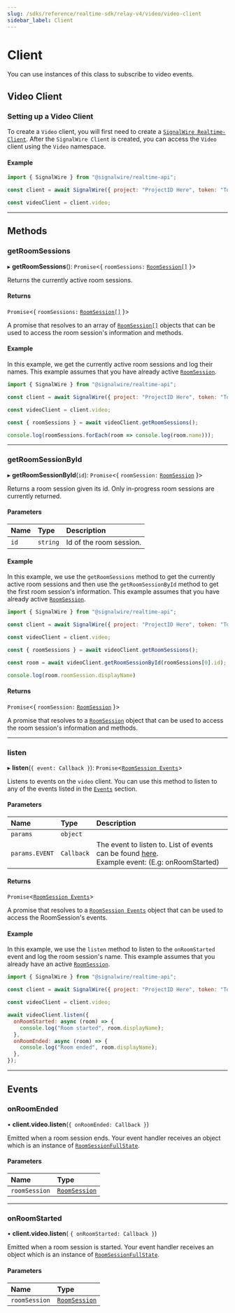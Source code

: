 ```yaml
---
slug: /sdks/reference/realtime-sdk/relay-v4/video/video-client
sidebar_label: Client
---
```


# Client

You can use instances of this class to subscribe to video events.

## **Video Client**
### Setting up a Video Client

To create a `Video` client, you will first need to create a [`SignalWire Realtime-Client`](../realtime-client/index.mdx). After the
`SignalWire Client` is created, you can access the `Video` client using the `Video` namespace.


#### Example

```javascript
import { SignalWire } from "@signalwire/realtime-api";

const client = await SignalWire({ project: "ProjectID Here", token: "Token Here" })

const videoClient = client.video;
```

---

## **Methods**


### getRoomSessions

▸ **getRoomSessions**(): `Promise`\<\{ `roomSessions:` [`RoomSession[]`](video-roomsession.mdx) }>

Returns the currently active room sessions.



#### Returns

`Promise`\<\{ `roomSessions:` [`RoomSession[]`](video-roomsession.mdx) }>

A promise that resolves to an array of [`RoomSession[]`](video-roomsession.mdx) objects
that can be used to access the room session's information and methods.

#### Example

In this example, we get the currently active room sessions and log their names.
This example assumes that you have already active [`RoomSession`](video-roomsession.mdx).

```js
import { SignalWire } from "@signalwire/realtime-api";

const client = await SignalWire({ project: "ProjectID Here", token: "Token Here" })

const videoClient = client.video;

const { roomSessions } = await videoClient.getRoomSessions();

console.log(roomSessions.forEach(room => console.log(room.name)));
```

---

### getRoomSessionById

▸ **getRoomSessionById**(`id`): `Promise`\<\{ `roomSession:` [`RoomSession`](video-roomsession.mdx) }>

Returns a room session given its id. Only in-progress room sessions are currently returned.

#### Parameters

| Name | Type     | Description             |
|:-----|:---------|:------------------------|
| `id` | `string` | Id of the room session. |

#### Example

In this example, we use the `getRoomSessions` method to get
the currently active room sessions and then use the `getRoomSessionById` method to get the first room session's information.
This example assumes that you have already active [`RoomSession`](video-roomsession.mdx).

```js
import { SignalWire } from "@signalwire/realtime-api";

const client = await SignalWire({ project: "ProjectID Here", token: "Token Here" })

const videoClient = client.video;

const { roomSessions } = await videoClient.getRoomSessions();

const room = await videoClient.getRoomSessionById(roomSessions[0].id);

console.log(room.roomSession.displayName)
```

#### Returns

`Promise`\<\{ `roomSession:` [`RoomSession`](video-roomsession.mdx) }>

A promise that resolves to a [`RoomSession`](video-roomsession.mdx) object
that can be used to access the room session's information and methods.

---


### listen

▸ **listen**(`{ event: Callback }`): `Promise`\<[`RoomSession Events`](#events)>

Listens to events on the `video` client. You can use this method to listen to any of the events listed in the [`Events`](#events) section.

#### Parameters

| Name           | Type       | Description                                                                                                   |
|:---------------|:-----------|:--------------------------------------------------------------------------------------------------------------|
| `params`       | `object`   |                                                                                                               |
| `params.EVENT` | `Callback` | The event to listen to. List of events can be found [here](#events).<br />Example event: (E.g: onRoomStarted) |


#### Returns

`Promise`\<[`RoomSession Events`](#events)>

A promise that resolves to a [`RoomSession Events`](#events) object
that can be used to access the RoomSession's events.


#### Example

In this example, we use the `listen` method to listen to the `onRoomStarted` event and log the room session's name.
This example assumes that you already have an active [`RoomSession`](video-roomsession.mdx).

```js
import { SignalWire } from "@signalwire/realtime-api";

const client = await SignalWire({ project: "ProjectID Here", token: "Token Here" })

const videoClient = client.video;

await videoClient.listen({
  onRoomStarted: async (room) => {
    console.log("Room started", room.displayName);
  },
  onRoomEnded: async (room) => {
    console.log("Room ended", room.displayName);
  },
});
```



---

## **Events**

### onRoomEnded

• **client.video.listen**(`{ onRoomEnded: Callback }`)

Emitted when a room session ends. Your event handler receives an object which is an instance
of [`RoomSessionFullState`](./video-roomsessionfullstate.md).


#### Parameters

| Name          | Type                                     |
|:--------------|:-----------------------------------------|
| `roomSession` | [`RoomSession`](./video-roomsession.mdx) |

---

### onRoomStarted

• **client.video.listen**( `{ onRoomStarted: Callback }`)

Emitted when a room session is started. Your event handler receives an object
which is an instance of [`RoomSessionFullState`](./video-roomsessionfullstate.md).


#### Parameters

| Name          | Type                                     |
|:--------------|:-----------------------------------------|
| `roomSession` | [`RoomSession`](./video-roomsession.mdx) |
